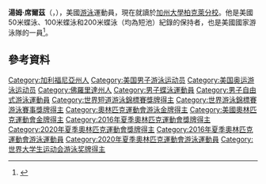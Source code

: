 {{noteTA
|1=zh-hans:希尔兹;zh-hant:席爾茲;
}}
'''湯姆·席爾茲'''（{{lang-en|'''Tom Shields'''}}，{{bd|1991年|7月11日}}），美國[[游泳|游泳]]運動員，現在就讀於[[加州大學柏克萊分校|加州大學柏克萊分校]]。他是美國50米蝶泳、100米蝶泳和200米蝶泳（均為短池）紀錄的保持者，也是美國國家游泳隊的一員<ref>{{cite web|url=http://omegatiming.com/File/Download?id=00010C010200030D02FFFFFFFFFFFF02|title=2012 U.S. Olympic Team Trials (swimming) – Men's 100 metre butterfly (final).|publisher=Omega Timing|accessdate=2013-03-30|archive-date=2013-05-23|archive-url=https://web.archive.org/web/20130523072725/http://omegatiming.com/File/Download?id=00010C010200030D02FFFFFFFFFFFF02|dead-url=no}}</ref>。

== 參考資料 ==
{{reflist}}

{{奥林匹克运动会游泳比赛男子4×100米混合泳接力冠军}}

{{Authority control}}
{{DEFAULTSORT:Shields, Tom}}
[[Category:加利福尼亞州人|Category:加利福尼亞州人]]
[[Category:美国男子游泳运动员|Category:美国男子游泳运动员]]
[[Category:美国奥运游泳运动员|Category:美国奥运游泳运动员]]
[[Category:佛羅里達州人|Category:佛羅里達州人]]
[[Category:男子蝶泳運動員|Category:男子蝶泳運動員]]
[[Category:男子自由式游泳運動員|Category:男子自由式游泳運動員]]
[[Category:世界短道游泳錦標賽獎牌得主|Category:世界短道游泳錦標賽獎牌得主]]
[[Category:世界游泳錦標賽游泳賽事獎牌得主|Category:世界游泳錦標賽游泳賽事獎牌得主]]
[[Category:奧林匹克運動會游泳金牌得主|Category:奧林匹克運動會游泳金牌得主]]
[[Category:美國奧林匹克運動會金牌得主|Category:美國奧林匹克運動會金牌得主]]
[[Category:2016年夏季奧林匹克運動會獎牌得主|Category:2016年夏季奧林匹克運動會獎牌得主]]
[[Category:2020年夏季奧林匹克運動會獎牌得主|Category:2020年夏季奧林匹克運動會獎牌得主]]
[[Category:2016年夏季奧林匹克運動會游泳運動員|Category:2016年夏季奧林匹克運動會游泳運動員]]
[[Category:2020年夏季奧林匹克運動會游泳運動員|Category:2020年夏季奧林匹克運動會游泳運動員]]
[[Category:世界大学生运动会游泳奖牌得主|Category:世界大学生运动会游泳奖牌得主]]